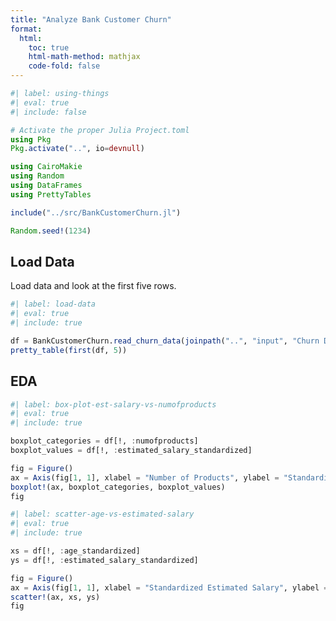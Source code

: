 ```yaml
---
title: "Analyze Bank Customer Churn"
format:
  html:
    toc: true
    html-math-method: mathjax
    code-fold: false
---
```


```julia
#| label: using-things
#| eval: true
#| include: false

# Activate the proper Julia Project.toml
using Pkg
Pkg.activate("..", io=devnull)

using CairoMakie
using Random
using DataFrames
using PrettyTables

include("../src/BankCustomerChurn.jl")

Random.seed!(1234)
```

## Load Data

Load data and look at the first five rows.

```julia
#| label: load-data
#| eval: true
#| include: true

df = BankCustomerChurn.read_churn_data(joinpath("..", "input", "Churn Data Standardized.csv"))
pretty_table(first(df, 5))
```

## EDA 

```julia
#| label: box-plot-est-salary-vs-numofproducts
#| eval: true
#| include: true

boxplot_categories = df[!, :numofproducts]
boxplot_values = df[!, :estimated_salary_standardized]

fig = Figure()
ax = Axis(fig[1, 1], xlabel = "Number of Products", ylabel = "Standardized Estimated Salary", title = "Standardized Estimated Salary vs Number of Products", titlealign = :left, titlesize = 18)
boxplot!(ax, boxplot_categories, boxplot_values)
fig
```



```julia
#| label: scatter-age-vs-estimated-salary
#| eval: true
#| include: true

xs = df[!, :age_standardized]
ys = df[!, :estimated_salary_standardized]

fig = Figure()
ax = Axis(fig[1, 1], xlabel = "Standardized Estimated Salary", ylabel = "Account Age", title = "Account Age vs Standardized Estimated Salary", titlealign = :left, titlesize = 18)
scatter!(ax, xs, ys)
fig
```
